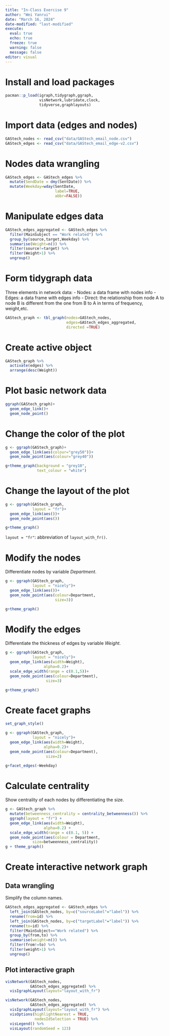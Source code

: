 ```yaml
---
title: "In-Class Exercise 9"
author: "Wei Yanrui"
date: "March 16, 2024"
date-modified: "last-modified"
execute: 
  eval: true
  echo: true
  freeze: true
  warning: false
  message: false
editor: visual
---
```


# Install and load packages

```r
pacman::p_load(igraph,tidygraph,ggraph,
               visNetwork,lubridate,clock,
               tidyverse,graphlayouts)
```

# Import data (edges and nodes)

```r
GAStech_nodes <- read_csv("data/GAStech_email_node.csv")
GAStech_edges <- read_csv("data/GAStech_email_edge-v2.csv")
```

# Nodes data wrangling

```r
GAStech_edges <- GAStech_edges %>%
  mutate(SendDate = dmy(SentDate)) %>%
  mutate(Weekday=wday(SentDate,
                      label=TRUE,
                      abbr=FALSE))
```

# Manipulate edges data

```r
GAStech_edges_aggregated <- GAStech_edges %>%
  filter(MainSubject == "Work related") %>%
  group_by(source,target,Weekday) %>%
  summarise(Weight=n()) %>%
  filter(source!=target) %>%
  filter(Weight>1) %>%
  ungroup()
```

# Form tidygraph data

Three elements in network data:
-   Nodes: a data frame with nodes info
-   Edges: a data frame with edges info
-   Direct: the relationship from node A to node B is different from the one from B to A in terms of frequency, weight,etc.

```r
GAStech_graph <- tbl_graph(nodes=GAStech_nodes,
                           edges=GAStech_edges_aggregated,
                           directed =TRUE)
```

# Create active object

```r
GAStech_graph %>%
  activate(edges) %>%
  arrange(desc(Weight))
```

# Plot basic network data

```r
ggraph(GAStech_graph)+
  geom_edge_link()+
  geom_node_point()
```

# Change the color of the plot

```r
g <- ggraph(GAStech_graph)+
  geom_edge_link(aes(colour="grey50"))+
  geom_node_point(aes(colour="grey40"))

g+theme_graph(background = "grey10",
              text_colour = "white")
```

# Change the layout of the plot

```r
g <- ggraph(GAStech_graph,
            layout = "fr")+
  geom_edge_link(aes())+
  geom_node_point(aes())

g+theme_graph()
```

`layout = "fr"`: abbreviation of `layout_with_fr()`.

# Modify the nodes

Differentiate nodes by variable *Department*.

```r
g <- ggraph(GAStech_graph,
            layout = "nicely")+
  geom_edge_link(aes())+
  geom_node_point(aes(colour=Department,
                      size=3))

g+theme_graph()
```

# Modify the edges

Differentiate the thickness of edges by variable *Weight*.

```r
g <- ggraph(GAStech_graph,
            layout = "nicely")+
  geom_edge_link(aes(width=Weight),
                 alpha=0.2)+
  scale_edge_width(range = c(0.1,5))+
  geom_node_point(aes(colour=Department),
                  size=3)

g+theme_graph()
```

# Create facet graphs

```r
set_graph_style()

g <- ggraph(GAStech_graph,
            layout = "nicely")+
  geom_edge_link(aes(width=Weight),
                 alpha=0.2)+
  geom_node_point(aes(colour=Department),
                  size=2)

g+facet_edges(~Weekday)
```

# Calculate centrality

Show centrality of each nodes by differentiating the size.

```r
g <- GAStech_graph %>%
  mutate(betweenness_centrality = centrality_betweenness()) %>%
  ggraph(layout = "fr") + 
  geom_edge_link(aes(width=Weight), 
                 alpha=0.2) +
  scale_edge_width(range = c(0.1, 5)) +
  geom_node_point(aes(colour = Department,
            size=betweenness_centrality))
g + theme_graph()
```

# Create interactive network graph

## Data wrangling

Simplify the column names.

```r
GAStech_edges_aggregated <- GAStech_edges %>%
  left_join(GAStech_nodes, by=c("sourceLabel"="label")) %>%
  rename(from=id) %>%
  left_join(GAStech_nodes, by=c("targetLabel"="label")) %>%
  rename(to=id) %>%
  filter(MainSubject=="Work related") %>%
  group_by(from,to) %>%
  summarise(weight=n()) %>%
  filter(from!=to) %>%
  filter(weight>1) %>%
  ungroup()
```

## Plot interactive graph

```r
visNetwork(GAStech_nodes,
           GAStech_edges_aggregated) %>%
  visIgraphLayout(layout="layout_with_fr")
```

```r
visNetwork(GAStech_nodes,
           GAStech_edges_aggregated) %>%
  visIgraphLayout(layout="layout_with_fr") %>%
  visOptions(highlightNearest = TRUE,
             nodesIdSelection = TRUE) %>%
  visLegend() %>%
  visLayout(randomSeed = 123)
```